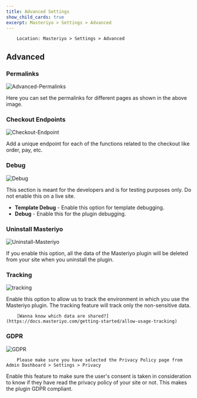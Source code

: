 ```yaml
---
title: Advanced Settings
show_child_cards: true
excerpt: Masteriyo > Settings > Advanced
---
```


        Location: Masteriyo > Settings > Advanced

## Advanced

### Permalinks

![Advanced-Permalinks](https://user-images.githubusercontent.com/75772539/228789280-a03df1c9-2c89-4e3a-be47-73e67af79467.png)

Here you can set the permalinks for different pages as shown in the above image.

### Checkout Endpoints

![Checkout-Endpoint](https://user-images.githubusercontent.com/75772539/228789528-0f49ed2a-4dfc-4d4f-9f18-bb899d1ac4d3.png)

Add a unique endpoint for each of the functions related to the checkout like order, pay, etc.

### Debug

![Debug](https://user-images.githubusercontent.com/75772539/228789751-1330bfde-941f-479d-92fe-5af507627af2.png)

This section is meant for the developers and is for testing purposes only. Do not enable this on a live site.

- **Template Debug** - Enable this option for template debugging.
- **Debug** - Enable this for the plugin debugging.

### Uninstall Masteriyo

![Uninstall-Masteriyo](https://user-images.githubusercontent.com/75772539/228789976-a6c734a7-72c0-44ae-b5fb-ca45298a4ed1.png)

If you enable this option, all the data of the Masteriyo plugin will be deleted from your site when you uninstall the plugin.

### Tracking

![tracking](https://github.com/Masteriyo/masteriyo-docs/assets/75772539/b0375fec-d3f8-43a6-885f-1c98e3bfb2e9)

Enable this option to allow us to track the environment in which you use the Masteriyo plugin. The tracking feature will track only the non-sensitive data.

        [Wanna know which data are shared?](https://docs.masteriyo.com/getting-started/allow-usage-tracking)

### GDPR

![GDPR](https://github.com/Masteriyo/masteriyo-docs/assets/75772539/d0dbd0a3-5b1d-4249-ae7a-55afef211bc9)

        Please make sure you have selected the Privacy Policy page from Admin Dashboard > Settings > Privacy

Enable this feature to make sure the user's consent is taken in consideration to know if they have read the privacy policy of your site or not. This makes the plugin GDPR compliant.

